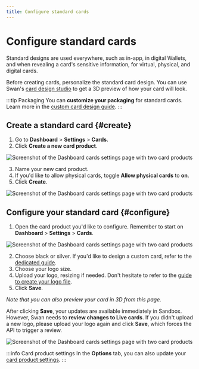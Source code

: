 ```yaml
---
title: Configure standard cards
---
```


# Configure standard cards

Standard designs are used everywhere, such as in-app, in digital Wallets, and when revealing a card's sensitive information, for virtual, physical, and digital cards.

Before creating cards, personalize the standard card design.
You can use Swan's [card design studio](https://swan-io.github.io/card-design-studio/) to get a 3D preview of how your card will look.

:::tip Packaging
You can **customize your packaging** for standard cards. Learn more in the [custom card design guide](./guide-custom.mdx#packaging).
:::

## Create a standard card {#create}

1. Go to **Dashboard** > **Settings** > **Cards**.
1. Click **Create a new card product**.

![Screenshot of the Dashboard cards settings page with two card products](../../../images/topics/cards/cards-configure-create-1.png)

3. Name your new card product.
4. If you'd like to allow physical cards, toggle **Allow physical cards** to **on**.
5. Click **Create**.

![Screenshot of the Dashboard cards settings page with two card products](../../../images/topics/cards/cards-configure-create-2.png)

## Configure your standard card {#configure}

1. Open the card product you'd like to configure.
Remember to start on **Dashboard** > **Settings** > **Cards**.

![Screenshot of the Dashboard cards settings page with two card products](../../../images/topics/cards/cards-configure-1.png)

2. Choose black or silver. If you'd like to design a custom card, refer to the [dedicated guide](./guide-custom.mdx).
3. Choose your logo size.
4. Upload your logo, resizing if needed. Don't hesitate to refer to the [guide to create your logo file](./guide-logo.mdx).
5. Click **Save**.

*Note that you can also preview your card in 3D from this page.*

After clicking **Save**, your updates are available immediately in Sandbox.
However, Swan needs to **review changes to Live cards**.
If you didn't upload a new logo, please upload your logo again and click **Save**, which forces the API to trigger a review.

![Screenshot of the Dashboard cards settings page with two card products](../../../images/topics/cards/cards-configure-2.png)

:::info Card product settings
In the **Options** tab, you can also update your [card product settings](../overview/guide-update.mdx).
:::